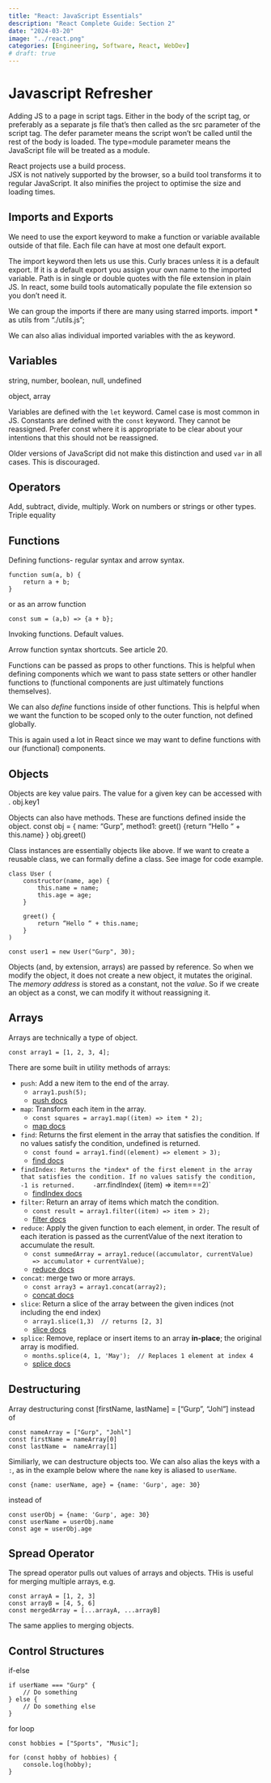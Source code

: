 ```yaml
---
title: "React: JavaScript Essentials"
description: "React Complete Guide: Section 2"
date: "2024-03-20"
image: "../react.png"
categories: [Engineering, Software, React, WebDev]
# draft: true
---
```


# Javascript Refresher

Adding JS to a page in script tags. 
Either in the body of the script tag, or preferably as a separate js file that’s then called as the src parameter of the script tag. 
The defer parameter means the script won’t be called until the rest of the body is loaded. 
The type=module parameter means the JavaScript file will be treated as a module. 


React projects use a build process.  
JSX is not natively supported by the browser, so a build tool transforms it to regular JavaScript. It also minifies the project to optimise the size and loading times. 


## Imports and Exports
We need to use the export keyword to make a function or variable available outside of that file. Each file can have at most one default export. 

The import keyword then lets us use this. 
Curly braces unless it is a default export. If it is a default export you assign your own name to the imported variable. 
Path is in single or double quotes with the file extension in plain JS. In react, some build tools automatically populate the file extension so you don’t need it. 

We can group the imports if there are many using starred imports. 
import * as utils from “./utils.js”;

We can also alias individual imported variables with the as keyword. 


## Variables
string, number, boolean, null, undefined

object, array

Variables are defined with the `let` keyword. Camel case is most common in JS. 
Constants are defined with the `const` keyword. They cannot be reassigned. Prefer const where it is appropriate to be clear about your intentions that this should not be reassigned. 

Older versions of JavaScript did not make this distinction and used `var` in all cases. This is discouraged.

## Operators
Add, subtract, divide, multiply. 
Work on numbers or strings or other types. 
Triple equality 


## Functions
Defining functions- regular syntax and arrow syntax. 
```
function sum(a, b) {
    return a + b;
}
```

or as an arrow function
```
const sum = (a,b) => {a + b};
```

Invoking functions. 
Default values. 

Arrow function syntax shortcuts. See article 20. 

Functions can be passed as props to other functions. This is helpful when defining components which we want to pass state setters or other handler functions to (functional components are just ultimately functions themselves).

We can also *define* functions inside of other functions.
This is helpful when we want the function to be scoped only to the outer function, not defined globally. 

This is again used a lot in React since we may want to define functions with our (functional) components.


## Objects
Objects are key value pairs. The value for a given key can be accessed with .
obj.key1

Objects can also have methods. These are functions defined inside the object. 
const obj = {
    name: “Gurp”,
    method1: greet() {return “Hello “ + this.name}
}
obj.greet()

Class instances are essentially objects like above. If we want to create a reusable class, we can formally define a class. See image for code example. 

```
class User (
    constructor(name, age) {
        this.name = name;
        this.age = age;
    }

    greet() {
        return “Hello “ + this.name;
    }
)

const user1 = new User("Gurp", 30);
```

Objects (and, by extension, arrays) are passed by reference. So when we modify the object, it does not create a new object, it mutates the original. The *memory address* is stored as a constant, not the *value*. So if we create an object as a const, we can modify it without reassigning it.


## Arrays
Arrays are technically a type of object.

```
const array1 = [1, 2, 3, 4];
```

There are some built in utility methods of arrays:

- `push`: Add a new item to the end of the array.
    - `array1.push(5);`
    - [push docs](https://developer.mozilla.org/en-US/docs/Web/JavaScript/Reference/Global_Objects/Array/push)
- `map`: Transform each item in the array.
    - `const squares = array1.map((item) => item * 2);`
    - [map docs](https://developer.mozilla.org/en-US/docs/Web/JavaScript/Reference/Global_Objects/Array/map)
- `find`: Returns the first element in the array that satisfies the condition. If no values satisfy the condition, undefined is returned.
    - `const found = array1.find((element) => element > 3);`
    - [find docs](https://developer.mozilla.org/en-US/docs/Web/JavaScript/Reference/Global_Objects/Array/find)
- `findIndex: Returns the *index* of the first element in the array that satisfies the condition. If no values satisfy the condition, -1 is returned.
    - `arr.findIndex( (item) => item===2)`
    - [findIndex docs](https://developer.mozilla.org/en-US/docs/Web/JavaScript/Reference/Global_Objects/Array/findIndex)
- `filter`: Return an array of items which match the condition.
    - `const result = array1.filter((item) => item > 2);`
    - [filter docs](https://developer.mozilla.org/en-US/docs/Web/JavaScript/Reference/Global_Objects/Array/filter)
- `reduce`: Apply the given function to each element, in order. The result of each iteration is passed as the currentValue of the next iteration to accumulate the result.
    - `const summedArray = array1.reduce((accumulator, currentValue) => accumulator + currentValue);`
    - [reduce docs](https://developer.mozilla.org/en-US/docs/Web/JavaScript/Reference/Global_Objects/Array/Reduce)
- `concat`: merge two or more arrays.
    - `const array3 = array1.concat(array2);`
    - [concat docs](https://developer.mozilla.org/en-US/docs/Web/JavaScript/Reference/Global_Objects/Array/concat)
- `slice`: Return a slice of the array between the given indices (not including the end index)
    - `array1.slice(1,3)  // returns [2, 3]`
    - [slice docs](https://developer.mozilla.org/en-US/docs/Web/JavaScript/Reference/Global_Objects/Array/slice)
- `splice`: Remove, replace or insert items to an array **in-place**; the original array is modified.
    - `months.splice(4, 1, 'May');  // Replaces 1 element at index 4`
    - [splice docs](https://developer.mozilla.org/en-US/docs/Web/JavaScript/Reference/Global_Objects/Array/splice)


## Destructuring
Array destructuring
const [firstName, lastName] = ["Gurp", "Johl"]
instead of 
```
const nameArray = ["Gurp", "Johl"]
const firstName = nameArray[0]
const lastName =  nameArray[1]
```

Similiarly, we can destructure objects too. We can also alias the keys with a `:`, as in the example below where the `name` key is aliased to `userName`.
```
const {name: userName, age} = {name: 'Gurp', age: 30}
```
instead of
```
const userObj = {name: 'Gurp', age: 30}
const userName = userObj.name
const age = userObj.age
```


## Spread Operator

The spread operator pulls out values of arrays and objects. THis is useful for merging multiple arrays, e.g.

```
const arrayA = [1, 2, 3]
const arrayB = [4, 5, 6]
const mergedArray = [...arrayA, ...arrayB]
```

The same applies to merging objects.


## Control Structures

if-else
```
if userName === "Gurp" {
    // Do something
} else {
    // Do something else
}
```

for loop

```
const hobbies = ["Sports", "Music"];

for (const hobby of hobbies) {
    console.log(hobby);
}
```

